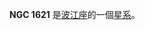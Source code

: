{{NGCInfoBox|NGCID=NGC 1621|發現者=路易斯·斯威夫特|發現日期=1886年12月22日|其他編號=NGC 1626,MCG -1-12-35 NPM1G -05.0207|曆元=J2000.0|赤經=4時36分25秒
|赤緯=-4°59'12"|星座=波江座|星體=星系|星等=13.6|表面亮度=13.8|藍等=14.6}}

'''NGC 1621''' 是[[波江座|波江座]]的一個[[星系|星系]]。

{{NGCReference|1621}}
{{Catalogs|NGC=1621}}